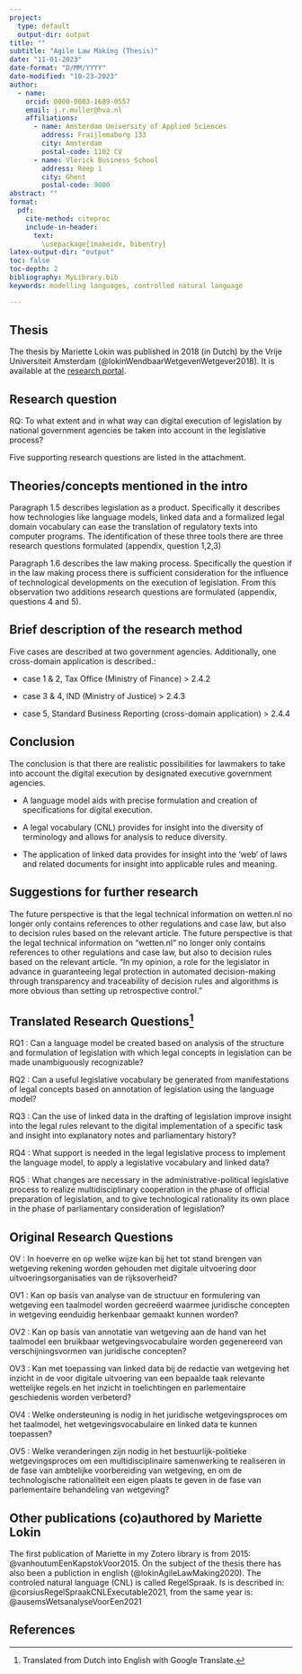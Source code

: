 ```yaml
---
project:
  type: default
  output-dir: output
title: ""
subtitle: "Agile Law Making (Thesis)"
date: "11-01-2023"
date-format: "D/MM/YYYY"
date-modified: "10-23-2023"
author:
  - name:
    orcid: 0000-0003-1689-0557
    email: j.r.muller@hva.nl
    affiliations:
      - name: Amsterdam University of Applied Sciences
        address: Fraijlemaborg 133
        city: Amsterdam
        postal-code: 1102 CV
      - name: Vlerick Business School
        address: Reep 1
        city: Ghent
        postal-code: 9000
abstract: ""
format:
  pdf:
    cite-method: citeproc
    include-in-header: 
      text:
        \usepackage{imakeidx, bibentry}
latex-output-dir: "output"
toc: false
toc-depth: 2
bibliography: MyLibrary.bib
keywords: modelling languages, controlled natural language

---
```

## Thesis

The thesis by Mariette Lokin was published in 2018 (in Dutch) by the Vrije Universiteit Amsterdam (@lokinWendbaarWetgevenWetgever2018). It is available at the [research portal](https://research.vu.nl/en/publications/wendbaar-wetgeven).

## Research question

RQ: To what extent and in what way can digital execution of legislation by national government agencies be taken into account in the legislative process?

Five supporting research questions are listed in the attachment.

## Theories/concepts mentioned in the intro

Paragraph 1.5 describes legislation as a product. Specifically it describes how technologies like language models, linked data and a formalized legal domain vocabulary can ease the translation of regulatory texts into computer programs. The identification of these three tools there are three research questions formulated (appendix, question 1,2,3)

Paragraph 1.6 describes the law making process. Specifically the question if in the law making process there is sufficient consideration for the influence of technological developments on the execution of legislation. From this observation two additions research questions are formulated (appendix, questions 4 and 5).

## Brief description of the research method

Five cases are described at two government agencies. Additionally, one cross-domain application is described.:

- case 1 & 2, Tax Office (Ministry of Finance) > 2.4.2

- case 3 & 4, IND (Ministry of Justice) > 2.4.3

- case 5, Standard Business Reporting (cross-domain application) > 2.4.4

## Conclusion

The conclusion is that there are realistic possibilities for lawmakers to take into account the digital execution by designated executive government agencies. 

- A language model aids with precise formulation and creation of specifications for digital execution.

- A legal vocabulary (CNL) provides for insight into the diversity of terminology and allows for analysis to reduce diversity.

- The application of linked data provides for insight into the 'web' of laws and related documents for insight into applicable rules and meaning.

## Suggestions for further research

The future perspective is that the legal technical information on wetten.nl no longer only contains references to other regulations and case law, but also to decision rules based on the relevant article. The future perspective is that the legal technical information on "wetten.nl" no longer only contains references to other regulations and case law, but also to decision rules based on the relevant article. "In my opinion, a role for the legislator in advance in guaranteeing legal protection in automated decision-making through transparency and traceability of decision rules and algorithms is more obvious than setting up retrospective control."

\newpage

## Translated Research Questions[^1]

RQ1 : Can a language model be created based on analysis of the structure and formulation of legislation with which legal concepts in legislation can be made unambiguously recognizable?

RQ2 : Can a useful legislative vocabulary be generated from manifestations of legal concepts based on annotation of legislation using the language model?

RQ3 : Can the use of linked data in the drafting of legislation improve insight into the legal rules relevant to the digital implementation of a specific task and insight into explanatory notes and parliamentary history?

RQ4 : What support is needed in the legal legislative process to implement the language model, to apply a legislative vocabulary and linked data?

RQ5 : What changes are necessary in the administrative-political legislative process to realize multidisciplinary cooperation in the phase of official preparation of legislation, and to give technological rationality its own place in the phase of parliamentary consideration of legislation?

[^1]: Translated from Dutch into English with Google Translate.

## Original Research Questions

OV : In hoeverre en op welke wijze kan bij het tot stand brengen van wetgeving rekening worden gehouden met digitale uitvoering door uitvoeringsorganisaties van de rijksoverheid?

OV1 : Kan op basis van analyse van de structuur en formulering van wetgeving een taalmodel worden gecreëerd waarmee juridische concepten in wetgeving eenduidig herkenbaar gemaakt kunnen worden?

OV2 : Kan op basis van annotatie van wetgeving aan de hand van het taalmodel een bruikbaar wetgevingsvocabulaire worden gegenereerd van verschijningsvormen van juridische concepten?

OV3 : Kan met toepassing van linked data bij de redactie van wetgeving het inzicht in de voor digitale uitvoering van een bepaalde taak relevante wettelijke regels en het inzicht in toelichtingen en parlementaire geschiedenis worden verbeterd?

OV4 : Welke ondersteuning is nodig in het juridische wetgevingsproces om het taalmodel, het wetgevingsvocabulaire en linked data te kunnen toepassen?

OV5 : Welke veranderingen zijn nodig in het bestuurlijk-politieke wetgevingsproces om een multidisciplinaire samenwerking te realiseren in de fase van ambtelijke voorbereiding van wetgeving, en om de technologische rationaliteit een eigen plaats te geven in de fase van parlementaire behandeling van wetgeving?

## Other publications (co)authored by Mariette Lokin

The first publication of Mariette in my Zotero library is from 2015: @vanhoutumEenKapstokVoor2015. On the subject of the thesis there has also been a publiction in english (@lokinAgileLawMaking2020). The controled natural language (CNL) is called RegelSpraak. Is is described in: @corsiusRegelSpraakCNLExecutable2021, from the same year is: @ausemsWetsanalyseVoorEen2021

## References